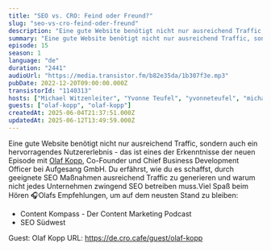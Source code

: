 ```yaml
---
title: "SEO vs. CRO: Feind oder Freund?"
slug: "seo-vs-cro-feind-oder-freund"
description: "Eine gute Website benötigt nicht nur ausreichend Traffic, sondern auch ein hervorragendes Nutzererlebnis - das ist eines der Erkenntnisse der neuen Episode mit <a href=\"https://www.linkedin.com/in/olafkopp/\">Olaf Kopp</a>, Co-Founder und Chief Business Development Officer bei Aufgesang GmbH. Du erfährst, wie du es schaffst, durch geeignete SEO Maßnahmen ausreichend Traffic zu generieren und warum nicht jedes Unternehmen zwingend SEO betreiben muss.Viel Spaß beim Hören 🎧Olafs Empfehlungen, um auf dem neusten Stand zu bleiben:<ul><li>Content Kompass - Der Content Marketing Podcast</li><li>SEO Südwest</li></ul>\n\n\n\n<!-- GUESTS START -->\nGuest: Olaf Kopp\nURL: https://de.cro.cafe/guest/olaf-kopp\n<!-- GUESTS END -->"
summary: "Eine gute Website benötigt nicht nur ausreichend Traffic, sondern auch ein hervorragendes Nutzererlebnis - das ist eines der Erkenntnisse der neuen Episode mit Olaf Kopp. Du erfährst, wie du es schaffst, durch geeignete SEO Maßnahmen ausreichend Traffic zu generieren und warum nicht jedes Unternehmen zwingend SEO betreiben muss."
episode: 15
season: 1
language: "de"
duration: "2441"
audioUrl: "https://media.transistor.fm/b82e35da/1b307f3e.mp3"
pubDate: 2022-12-20T09:00:00.000Z
transistorId: "1140313"
hosts: ["Michael Witzenleiter", "Yvonne Teufel", "yvonneteufel", "michaelwitzenleiter"]
guests: ["olaf-kopp", "olaf-kopp"]
createdAt: 2025-06-04T21:37:51.000Z
updatedAt: 2025-06-12T13:49:59.000Z
---
```


Eine gute Website benötigt nicht nur ausreichend Traffic, sondern auch ein hervorragendes Nutzererlebnis - das ist eines der Erkenntnisse der neuen Episode mit <a href="https://www.linkedin.com/in/olafkopp/">Olaf Kopp</a>, Co-Founder und Chief Business Development Officer bei Aufgesang GmbH. Du erfährst, wie du es schaffst, durch geeignete SEO Maßnahmen ausreichend Traffic zu generieren und warum nicht jedes Unternehmen zwingend SEO betreiben muss.Viel Spaß beim Hören 🎧Olafs Empfehlungen, um auf dem neusten Stand zu bleiben:<ul><li>Content Kompass - Der Content Marketing Podcast</li><li>SEO Südwest</li></ul>



<!-- GUESTS START -->
Guest: Olaf Kopp
URL: https://de.cro.cafe/guest/olaf-kopp
<!-- GUESTS END -->
